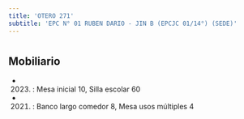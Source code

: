 ```yaml
---
title: 'OTERO 271'
subtitle: 'EPC N° 01 RUBEN DARIO - JIN B (EPCJC 01/14°) (SEDE)'
---
```


#


## Mobiliario

*  (2023) : Mesa inicial 10, Silla escolar 60 

*  (2021) : Banco largo comedor 8, Mesa usos múltiples 4 




